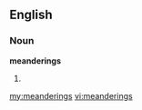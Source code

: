 ==English==
===Noun===
'''meanderings'''

# {{plural of|[[meandering]]}}

[[my:meanderings]]
[[vi:meanderings]]